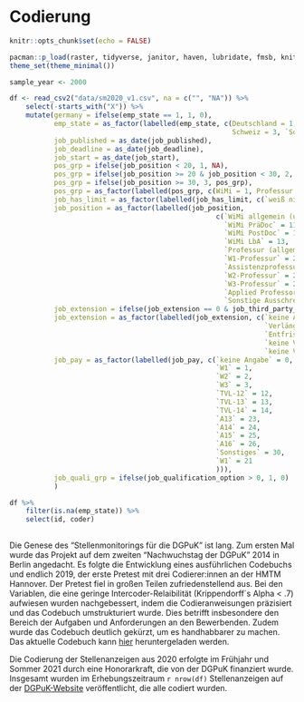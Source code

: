 \newpage

# Codierung

```r
knitr::opts_chunk$set(echo = FALSE)

pacman::p_load(raster, tidyverse, janitor, haven, lubridate, fmsb, knitr, kableExtra, mapproj)
theme_set(theme_minimal())

sample_year <- 2000

df <- read_csv2("data/sm2020_v1.csv", na = c("", "NA")) %>% 
    select(-starts_with("X")) %>% 
    mutate(germany = ifelse(emp_state == 1, 1, 0),
           emp_state = as_factor(labelled(emp_state, c(Deutschland = 1, Österreich = 2,
                                                       Schweiz = 3, `Sonstiges` = 4))),
           job_published = as_date(job_published),
           job_deadline = as_date(job_deadline),
           job_start = as_date(job_start),
           pos_grp = ifelse(job_position < 20, 1, NA),
           pos_grp = ifelse(job_position >= 20 & job_position < 30, 2, pos_grp),
           pos_grp = ifelse(job_position >= 30, 3, pos_grp),
           pos_grp = as_factor(labelled(pos_grp, c(WiMi = 1, Professur = 2, Sonstiges = 3))),
           job_has_limit = as_factor(labelled(job_has_limit, c(`weiß nicht` = 0, befristet = 1, unbefristet = 2))),
           job_position = as_factor(labelled(job_position, 
                                                   c(`WiMi allgemein (unklar/egal)` = 10,
                                                     `WiMi PräDoc` = 11,
                                                     `WiMi PostDoc` = 12,
                                                     `WiMi LbA` = 13,
                                                     `Professur (allgemein)` = 20,
                                                     `W1-Professur` = 21,
                                                     `Assistenzprofessur` = 22,
                                                     `W2-Professur` = 23,
                                                     `W3-Professur` = 24,
                                                     `Applied Professor` = 25,
                                                     `Sonstige Ausschreibung` = 30))),
           job_extension = ifelse(job_extension == 0 & job_third_party_fund == 1, 3, job_extension),
           job_extension = as_factor(labelled(job_extension, c(`keine Angabe` = 0,
                                                               `Verlängerung` = 1,
                                                               `Entfristung` = 2,
                                                               `keine Verlängerung: Drittmittelprojekt` = 3,
                                                               `keine Verlängerung: Vertretung` = 4))),
           job_pay = as_factor(labelled(job_pay, c(`keine Angabe` = 0,
                                                   `W1` = 1,
                                                   `W2` = 2,
                                                   `W3` = 3,
                                                   `TVL-12` = 12,
                                                   `TVL-13` = 13,
                                                   `TVL-14` = 14,
                                                   `A13` = 23,
                                                   `A14` = 24,
                                                   `A15` = 25,
                                                   `A16` = 26,
                                                   `Sonstiges` = 30,
                                                   `W1` = 21
                                                   ))),
           job_quali_grp = ifelse(job_qualification_option > 0, 1, 0) 
           )

df %>% 
    filter(is.na(emp_state)) %>% 
    select(id, coder)
    

```
Die Genese des "Stellenmonitorings für die DGPuK" ist lang. Zum ersten Mal wurde das Projekt auf dem zweiten "Nachwuchstag der DGPuK" 2014 in Berlin angedacht. Es folgte die Entwicklung eines ausführlichen Codebuchs und endlich 2019, der erste Pretest mit drei Codierer:innen an der HMTM Hannover. Der Pretest fiel in großen Teilen zufriedenstellend aus. Bei den Variablen, die eine geringe Intercoder-Relaibilität (Krippendorff´s Alpha < .7) aufwiesen wurden nachgebessert, indem die Codieranweisungen präzisiert und das Codebuch umstrukturiert wurde. Dies betrifft insbesondere den Bereich der Aufgaben und Anforderungen an den Bewerbenden. Zudem wurde das Codebuch deutlich gekürzt, um es handhabbarer zu machen. Das aktuelle Codebuch kann [hier](data/Konzept_Stellenmonitoring_2021-08-05.pdf) heruntergeladen werden.

Die Codierung der Stellenanzeigen aus 2020 erfolgte im Frühjahr und Sommer 2021 durch eine Honorarkraft, die von der DGPuK finanziert wurde. Insgesamt wurden im Erhebungszeitraum `r nrow(df)` Stellenanzeigen auf der [DGPuK-Website](https://www.dgpuk.de/de/stellenangebote.html) veröffentlicht, die alle codiert wurden.
